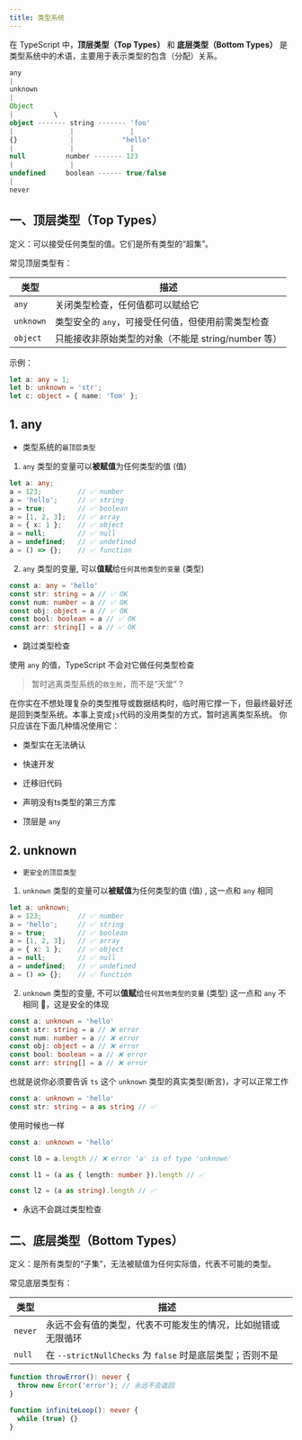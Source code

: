 ```yaml
---
title: 类型系统
---
```



在 TypeScript 中，**顶层类型（Top Types）** 和 **底层类型（Bottom Types）** 是类型系统中的术语，主要用于表示类型的包含（分配）关系。


```ts
any
|
unknown
|
Object
|          \
object ------- string ------- 'foo'
|              |              |
{}             |            "hello"
|              |              |
null          number ------- 123
|              |              
undefined     boolean ------ true/false
|
never
```



## 一、顶层类型（Top Types）
定义：可以接受任何类型的值。它们是所有类型的“超集”。

常见顶层类型有：

| 类型        | 描述                                |
| --------- | --------------------------------- |
| `any`     | 关闭类型检查，任何值都可以赋给它                  |
| `unknown` | 类型安全的 `any`，可接受任何值，但使用前需类型检查      |
| `object`  | 只能接收非原始类型的对象（不能是 string/number 等） |

示例：
```ts
let a: any = 1;
let b: unknown = 'str';
let c: object = { name: 'Tom' };
```


## 1. any

- 类型系统的`最顶层类型`

1. `any` 类型的变量可以**被赋值**为任何类型的值 (值)

```ts
let a: any;
a = 123;         // ✅ number
a = 'hello';     // ✅ string
a = true;        // ✅ boolean
a = [1, 2, 3];   // ✅ array
a = { x: 1 };    // ✅ object
a = null;        // ✅ null
a = undefined;   // ✅ undefined
a = () => {};    // ✅ function
```

2. `any` 类型的变量, 可以**值赋**给`任何其他类型的变量` (类型)

```ts
const a: any = 'hello'
const str: string = a // ✅ OK
const num: number = a // ✅ OK
const obj: object = a // ✅ OK
const bool: boolean = a // ✅ OK
const arr: string[] = a // ✅ OK
```

- 跳过类型检查

使用 `any` 的值，TypeScript 不会对它做任何类型检查

> 暂时逃离类型系统的`救生舱`，而不是“天堂” ?

在你实在不想处理复杂的类型推导或数据结构时，临时用它撑一下，但最终最好还是回到类型系统。本事上变成`js`代码的没用类型的方式，暂时逃离类型系统。
你只应该在下面几种情况使用它：

- 类型实在无法确认
- 快速开发
- 迁移旧代码
- 声明没有ts类型的第三方库

- 顶层是 `any`

## 2. unknown

- `更安全的顶层类型`

1. `unknown` 类型的变量可以**被赋值**为任何类型的值 (值) , 这一点和 `any` 相同

```ts 
let a: unknown;
a = 123;         // ✅ number
a = 'hello';     // ✅ string
a = true;        // ✅ boolean
a = [1, 2, 3];   // ✅ array
a = { x: 1 };    // ✅ object
a = null;        // ✅ null
a = undefined;   // ✅ undefined
a = () => {};    // ✅ function
```

2. `unknown` 类型的变量, 不可以**值赋**给`任何其他类型的变量` (类型) 这一点和 `any` 不相同 🚫，这是安全的体现

```ts 
const a: unknown = 'hello'
const str: string = a // ❌ error
const num: number = a // ❌ error
const obj: object = a // ❌ error
const bool: boolean = a // ❌ error
const arr: string[] = a // ❌ error
```

也就是说你必须要告诉 `ts` 这个 `unknown` 类型的真实类型(断言)，才可以正常工作

```ts
const a: unknown = 'hello'
const str: string = a as string // ✅
```

使用时候也一样

```ts
const a: unknown = 'hello'

const l0 = a.length // ❌ error 'a' is of type 'unknown'

const l1 = (a as { length: number }).length // ✅

const l2 = (a as string).length // ✅
```

- 永远不会跳过类型检查

## 二、底层类型（Bottom Types）
定义：是所有类型的“子集”，无法被赋值为任何实际值，代表不可能的类型。

常见底层类型有：

| 类型      | 描述                                           |
| ------- | -------------------------------------------- |
| `never` | 永远不会有值的类型，代表不可能发生的情况，比如抛错或无限循环     |
| `null`  | 在 `--strictNullChecks` 为 `false` 时是底层类型；否则不是 |


```ts
function throwError(): never {
  throw new Error('error'); // 永远不会返回
}

function infiniteLoop(): never {
  while (true) {}
}
```
